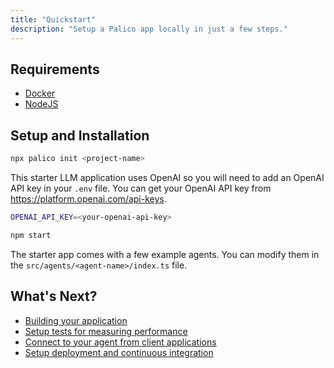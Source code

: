 ```yaml
---
title: "Quickstart"
description: "Setup a Palico app locally in just a few steps."
---
```


## Requirements

- [Docker](https://hub.docker.com/)
- [NodeJS](https://nodejs.org/en)

## Setup and Installation

<Steps>

<Step title="Initialize a Palico Application">

```bash
npx palico init <project-name>
```

</Step>

<Step title="Add your Open API Key">

This starter LLM application uses OpenAI so you will need to add an OpenAI API key in your `.env` file. You can get your OpenAI API key from https://platform.openai.com/api-keys.

```bash .env
OPENAI_API_KEY=<your-openai-api-key>
```

</Step>

<Step title="Start your Palico App">

```bash
npm start
```

</Step>

</Steps>

The starter app comes with a few example agents. You can modify them in the `src/agents/<agent-name>/index.ts` file.

## What's Next?

- [Building your application](/guides/build)
- [Setup tests for measuring performance](/guides/experiments)
- [Connect to your agent from client applications](/client-sdk)
- [Setup deployment and continuous integration](/guides/deployment)
